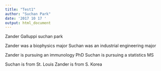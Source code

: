 ```yaml
---
title: "Test1"
author: "Suchan Park"
date: '2017 10 17 '
output: html_document
---
```


Zander Galluppi
suchan park

Zander was a biophysics major
Suchan was an industrial engineering major

Zander is pursuing an immunology PhD
Suchan is pursuing a statistics MS

Suchan is from St. Louis
Zander is from S. Korea